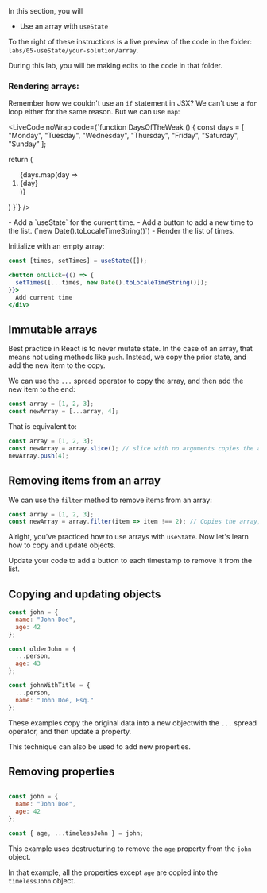 

<Objectives>
<div>
  In this section, you will
  
- Use an array with `useState`

</div>
</Objectives>

To the right of these instructions is a live preview of the code
in the folder: `labs/05-useState/your-solution/array`.

During this lab, you will be making edits to the code in that folder.

### Rendering arrays:

Remember how we couldn't use an `if` statement in JSX? We can't use a `for` loop either for the same reason.
But we can use `map`:

<LiveCode
  noWrap
  code={`function DaysOfTheWeak () {
  const days = [
      "Monday", "Tuesday",
      "Wednesday", "Thursday", "Friday",
      "Saturday", "Sunday"
  ];

  return (
    <ol>
      {days.map(day => <li>{day}</li>)}
    </ol>
  )
}`}
/>

<Activity>
  - Add a `useState` for the current time.
  - Add a button to add a new time to the list. (`new Date().toLocaleTimeString()`)
  - Render the list of times.

<Hint title="How to initialize state?">

Initialize with an empty array:

```jsx
const [times, setTimes] = useState([]);
```

</Hint>

<Hint title="How to add to state?">

```jsx
<button onClick={() => {
  setTimes([...times, new Date().toLocaleTimeString()]);
}}>
  Add current time
</div>
```

</Hint>

</Activity>

## Immutable arrays

Best practice in React is to never mutate state. In the case of an array, that means not
using methods like `push`. Instead, we copy the prior state, and add the new item to the copy.

We can use the `...` spread operator to copy the array, and then add the new item to the end:

```jsx
const array = [1, 2, 3];
const newArray = [...array, 4];
```

That is equivalent to:

```jsx
const array = [1, 2, 3];
const newArray = array.slice(); // slice with no arguments copies the array
newArray.push(4);
```

## Removing items from an array

We can use the `filter` method to remove items from an array:

```jsx
const array = [1, 2, 3];
const newArray = array.filter(item => item !== 2); // Copies the array, and removes the item
```

Alright, you've practiced how to use arrays with `useState`. Now let's learn how to copy and update objects.

<Activity>

Update your code to add a button to each timestamp to remove it from the list.

</Activity>


## Copying and updating objects

```jsx
const john = {
  name: "John Doe",
  age: 42
};

const olderJohn = {
  ...person,
  age: 43
};

const johnWithTitle = {
  ...person,
  name: "John Doe, Esq."
};
```

These examples copy the original data into a new objectwith the `...` spread operator,
and then update a property.

This technique can also be used to add new properties.

## Removing properties

```jsx

const john = {
  name: "John Doe",
  age: 42
};

const { age, ...timelessJohn } = john;
```

This example uses destructuring to remove the `age` property from the `john` object.

In that example, all the properties except `age` are copied into the `timelessJohn` object.